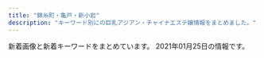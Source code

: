 ```yaml
---
title: "錦糸町・亀戸・新小岩"
description: "キーワード別にの巨乳アジアン・チャイナエステ嬢情報をまとめました。"
---
```


新着画像と新着キーワードをまとめています。
2021年01月25日の情報です。

<DmmAffiliateIns />
<KeywordTable
  shops={
    [
    {
        "name": "\u306a\u306a",
        "url": "http://nanaesute.pw/",
        "img_links": [
            "http://nanaesute.pw/images/side3.png",
            "http://nanaesute.pw/images/top_bn2.jpg",
            "http://nanaesute.pw/images/flash1.jpg",
            "http://nanaesute.pw/images/top.png",
            "http://nanaesute.pw/images/g1.jpg",
            "http://nanaesute.pw/images/g3.jpg",
            "http://nanaesute.pw/images/flash.jpg",
            "http://nanaesute.pw/images/top_bn1.jpg"
        ],
        "station": "JR\u9326\u7cf8\u753a\u99c5",
        "keywords": {
            "C": 7
        }
    },
    {
        "station": "JR\u65b0\u5c0f\u5ca9\u99c5\u5357\u53e3",
        "url": "https://piano.sweet-relaxation.com/",
        "keywords": {},
        "name": "Piano",
        "img_links": [
            "https://piano.sweet-relaxation.com/img/cast/aye-01.jpg",
            "https://piano.sweet-relaxation.com/img/cast/nico-03.jpg",
            "https://piano.sweet-relaxation.com/img/cast/miky-02.jpg",
            "https://piano.sweet-relaxation.com/img/slick/sl-2.jpg",
            "https://piano.sweet-relaxation.com/img/slick/sl-1.jpg",
            "https://piano.sweet-relaxation.com/img/cast/nana-02.jpg",
            "https://piano.sweet-relaxation.com/img/slick/sl-6.jpg",
            "https://piano.sweet-relaxation.com/img/cast/coco-01.jpg",
            "https://piano.sweet-relaxation.com/img/cast/ai-02.jpg",
            "https://piano.sweet-relaxation.com/img/slick/sl-5.jpg",
            "https://piano.sweet-relaxation.com/img/cast/nana-04.jpg",
            "https://piano.sweet-relaxation.com/img/cast/aki-04.jpg",
            "https://piano.sweet-relaxation.com/img/cast/ebi-04.jpg",
            "https://piano.sweet-relaxation.com/img/cast/coco-03.jpg",
            "https://piano.sweet-relaxation.com/img/cast/nana-03.jpg",
            "https://piano.sweet-relaxation.com/img/cast/lili-04.jpg",
            "https://piano.sweet-relaxation.com/img/cast/ai-03.jpg",
            "https://piano.sweet-relaxation.com/img/cast/aini-01.jpg",
            "https://piano.sweet-relaxation.com/img/cast/coco-04.jpg",
            "https://piano.sweet-relaxation.com/img/cast/luna-01.jpg",
            "https://piano.sweet-relaxation.com/img/cast/miya-02.jpg",
            "https://piano.sweet-relaxation.com/img/cast/aye-03.jpg",
            "https://piano.sweet-relaxation.com/img/cast/miky-04.jpg",
            "https://piano.sweet-relaxation.com/img/cast/aki-02.jpg",
            "https://piano.sweet-relaxation.com/img/cast/aye-04.jpg",
            "https://piano.sweet-relaxation.com/img/cast/miky-01.jpg",
            "https://piano.sweet-relaxation.com/img/cast/coco-02.jpg",
            "https://piano.sweet-relaxation.com/img/cast/aini-03.jpg",
            "https://piano.sweet-relaxation.com/img/cast/luna-02.jpg",
            "https://piano.sweet-relaxation.com/img/interior/int-02.jpg",
            "https://piano.sweet-relaxation.com/img/cast/aini-02.jpg",
            "https://piano.sweet-relaxation.com/img/cast/aini-04.jpg",
            "https://piano.sweet-relaxation.com/img/cast/aki-03.jpg",
            "https://piano.sweet-relaxation.com/img/interior/int-01.jpg",
            "https://piano.sweet-relaxation.com/img/cast/lili-03.jpg",
            "https://piano.sweet-relaxation.com/img/slick/sl-3.jpg",
            "https://piano.sweet-relaxation.com/img/cast/miya-04.jpg",
            "https://piano.sweet-relaxation.com/img/cast/nico-02.jpg",
            "https://piano.sweet-relaxation.com/img/cast/ai-04.jpg",
            "https://piano.sweet-relaxation.com/img/cast/ebi-02.jpg",
            "https://piano.sweet-relaxation.com/img/cast/lili-01.jpg",
            "https://piano.sweet-relaxation.com/img/cast/miya-03.jpg",
            "https://piano.sweet-relaxation.com/img/cast/miya-01.jpg",
            "https://piano.sweet-relaxation.com/img/cast/ai-01.jpg",
            "https://piano.sweet-relaxation.com/img/cast/miky-03.jpg",
            "https://piano.sweet-relaxation.com/img/cast/nana-01.jpg",
            "https://piano.sweet-relaxation.com/img/cast/ebi-03.jpg",
            "https://piano.sweet-relaxation.com/img/cast/luna-04.jpg",
            "https://piano.sweet-relaxation.com/img/cast/luna-03.jpg",
            "https://piano.sweet-relaxation.com/img/cast/nico-01.jpg",
            "https://piano.sweet-relaxation.com/img/cast/aki-01.jpg",
            "https://piano.sweet-relaxation.com/img/cast/nico-04.jpg",
            "https://piano.sweet-relaxation.com/img/cast/lili-02.jpg",
            "https://piano.sweet-relaxation.com/img/interior/int-04.jpg",
            "https://piano.sweet-relaxation.com/img/cast/aye-02.jpg",
            "https://piano.sweet-relaxation.com/img/slick/sl-4.jpg",
            "https://piano.sweet-relaxation.com/img/cast/ebi-01.jpg",
            "https://piano.sweet-relaxation.com/img/interior/int-03.jpg",
            "https://piano.sweet-relaxation.com/img/slick/sl-7.jpg"
        ]
    },
    {
        "keywords": {},
        "station": "JR\u65b0\u5c0f\u5ca9\u99c5\u5357\u53e3",
        "url": "http://el-grande.asia/",
        "img_links": [
            "http://el-grande.asia/img/cast/baby-02.jpg",
            "http://el-grande.asia/img/cast/sara-05.jpg",
            "http://el-grande.asia/img/cast/aki-02.jpg",
            "http://el-grande.asia/img/cast/sara-06.jpg",
            "http://el-grande.asia/img/btn_cast.png",
            "http://el-grande.asia/img/cast/misa-04.jpg",
            "http://el-grande.asia/img/cast/lucy-01.jpg",
            "http://el-grande.asia/img/cast/mei-01.jpg",
            "http://el-grande.asia/img/btn_twitter.png",
            "http://el-grande.asia/img/cast/mei-02.jpg",
            "http://el-grande.asia/img/cast/misa-01.jpg",
            "http://el-grande.asia/img/cast/lucy-02.jpg",
            "http://el-grande.asia/img/cast/aki-01.jpg",
            "http://el-grande.asia/img/cast/sara-08.jpg",
            "http://el-grande.asia/img/cast/aki-04.jpg",
            "http://el-grande.asia/img/cast/mei-03.jpg",
            "http://el-grande.asia/img/cast/ringo-02.jpg",
            "http://el-grande.asia/img/cast/rey-04.jpg",
            "http://el-grande.asia/img/cast/ringo-04.jpg",
            "http://el-grande.asia/img/btn_top.png",
            "http://el-grande.asia/img/cast/lucy-04.jpg",
            "http://el-grande.asia/img/cast/aki-03.jpg",
            "http://el-grande.asia/img/cast/hana-02.jpg",
            "http://el-grande.asia/img/cast/elisa-01.jpg",
            "http://el-grande.asia/img/cast/mai-04.jpg",
            "http://el-grande.asia/img/cast/elisa-03.jpg",
            "http://el-grande.asia/img/cast/mai-03.jpg",
            "http://el-grande.asia/img/dagger.png",
            "http://el-grande.asia/img/btn_interior.png",
            "http://el-grande.asia/img/cast/baby-01.jpg",
            "http://el-grande.asia/img/interior/shower-4.jpg",
            "http://el-grande.asia/img/cast/rey-01.jpg",
            "http://el-grande.asia/img/cast/haru-03.jpg",
            "http://el-grande.asia/img/cast/hana-04.jpg",
            "http://el-grande.asia/img/cast/lucy-03.jpg",
            "http://el-grande.asia/img/cast/baby-04.jpg",
            "http://el-grande.asia/img/cast/elisa-02.jpg",
            "http://el-grande.asia/img/cast/mei-04.jpg",
            "http://el-grande.asia/img/interior/corridor-1.jpg",
            "http://el-grande.asia/img/interior/lobby-1.jpg",
            "http://el-grande.asia/img/cast/baby-03.jpg",
            "http://el-grande.asia/img/cast/ringo-03.jpg",
            "http://el-grande.asia/img/cast/rey-02.jpg",
            "http://el-grande.asia/img/cast/mai-01.jpg",
            "http://el-grande.asia/img/cast/haru-02.jpg",
            "http://el-grande.asia/img/cast/ringo-01.jpg",
            "http://el-grande.asia/img/cast/haru-04.jpg",
            "http://el-grande.asia/img/cast/haru-01.jpg",
            "http://el-grande.asia/img/cast/hana-03.jpg",
            "http://el-grande.asia/img/cast/hana-01.jpg"
        ],
        "name": "\u30a8\u30eb\u30b0\u30e9\u30f3\u30c7-elgrande-"
    },
    {
        "keywords": {
            "82": 12,
            "\u4e73": 12,
            "\u5de8\u4e73": 12,
            "E": 12,
            "94": 12,
            "83": 12,
            "C": 41,
            "90": 24
        },
        "station": "\u897f\u5927\u5cf6\u99c5A1\u51fa\u53e3",
        "url": "http://hani-est.xyz/",
        "name": "\u871c\u82b1",
        "img_links": [
            "http://hani-est.xyz/images/a1.jpg",
            "http://hani-est.xyz/images/g2.jpg",
            "http://hani-est.xyz/images/g4.jpg",
            "http://hani-est.xyz/images/banna2.jpg",
            "http://hani-est.xyz/images/new1.jpg",
            "http://hani-est.xyz/images/zi-ao.png",
            "http://hani-est.xyz/images/zi-service.png",
            "http://hani-est.xyz/images/g5.jpg",
            "http://hani-est.xyz/images/banna.jpg",
            "http://hani-est.xyz/images/zi-newface.png",
            "http://hani-est.xyz/images/top.jpg",
            "http://hani-est.xyz/images/g6.jpg",
            "http://hani-est.xyz/images/zi-pri.png",
            "http://hani-est.xyz/images/banna1.jpg",
            "http://hani-est.xyz/images/g1.jpg",
            "http://hani-est.xyz/images/zi-staff.png"
        ]
    },
    {
        "keywords": {},
        "url": "http://iyasimori.jpest.net/",
        "img_links": [
            "http://iyasimori.jpest.net/uploads//sites/37/2021/01/news01.png",
            "http://iyasimori.jpest.net/uploads//sites/37/2021/01/g4.jpg",
            "http://iyasimori.jpest.net/uploads//sites/37/2021/01/g3-2.jpg",
            "http://iyasimori.jpest.net/uploads//sites/37/2021/01/r3-1.jpg",
            "http://iyasimori.jpest.net/uploads//sites/37/2021/01/g5-150x150.jpg",
            "http://iyasimori.jpest.net/uploads//sites/37/2021/01/news03.png",
            "http://iyasimori.jpest.net/uploads//sites/37/2021/01/bj_03.jpg",
            "http://iyasimori.jpest.net/uploads//sites/37/2021/01/g1-3-150x150.jpg",
            "http://iyasimori.jpest.net/uploads//sites/37/2021/01/g1-3.jpg",
            "http://iyasimori.jpest.net/uploads//sites/37/2021/01/r5.jpg",
            "http://iyasimori.jpest.net/uploads//sites/37/2021/01/r4-1.jpg",
            "http://iyasimori.jpest.net/uploads//sites/37/2021/01/g2-2.jpg",
            "http://iyasimori.jpest.net/uploads//sites/37/2021/01/a2.jpg",
            "http://iyasimori.jpest.net/uploads//sites/37/2021/01/tite-staff.jpg",
            "http://iyasimori.jpest.net/uploads//sites/37/2021/01/g2-2-150x150.jpg",
            "http://iyasimori.jpest.net/uploads//sites/37/2021/01/a.jpg",
            "http://iyasimori.jpest.net/uploads//sites/37/2021/01/g5.jpg",
            "http://iyasimori.jpest.net/uploads//sites/37/2021/01/g3-2-150x150.jpg",
            "http://iyasimori.jpest.net/uploads//sites/37/2021/01/top.jpg",
            "http://iyasimori.jpest.net/uploads//sites/37/2021/01/r6.jpg",
            "http://iyasimori.jpest.net/uploads//sites/37/2021/01/g4-150x150.jpg",
            "http://iyasimori.jpest.net/uploads//sites/37/2021/01/mobile.png"
        ],
        "station": "\u9752\u7825\u99c5",
        "name": "\u7652\u3057\u306e\u68ee"
    },
    {
        "url": "http://k-akasuri.xyz/",
        "name": "\u97d3\u56fd\u30a2\u30ab\u30b9\u30ea",
        "img_links": [
            "http://k-akasuri.xyz/images/index_06.jpg",
            "http://k-akasuri.xyz/images/rec_10.jpg",
            "http://k-akasuri.xyz/images/index_05.jpg",
            "http://k-akasuri.xyz/images/acc_11.jpg",
            "http://k-akasuri.xyz/images/sys_10.jpg",
            "http://k-akasuri.xyz/images/index_08.jpg",
            "http://k-akasuri.xyz/images/index_04.jpg",
            "http://k-akasuri.xyz/images/index_03.jpg",
            "http://k-akasuri.xyz/images/acc_10.jpg",
            "http://k-akasuri.xyz/girl/01.jpg",
            "http://k-akasuri.xyz/images/index_02.jpg",
            "http://k-akasuri.xyz/images/nei_13.jpg",
            "http://k-akasuri.xyz/girl/04.jpg",
            "http://k-akasuri.xyz/images/index_09.jpg",
            "http://k-akasuri.xyz/images/index_01.jpg",
            "http://k-akasuri.xyz/girl/03.jpg",
            "http://k-akasuri.xyz/girl/00.jpg",
            "http://k-akasuri.xyz/images/line.jpg",
            "http://k-akasuri.xyz/images/info_10.jpg",
            "http://k-akasuri.xyz/images/sys.jpg",
            "http://k-akasuri.xyz/images/index_13.jpg",
            "http://k-akasuri.xyz/images/index_07.jpg",
            "http://k-akasuri.xyz/images/rec.jpg",
            "http://k-akasuri.xyz/images/staff_10.jpg",
            "http://k-akasuri.xyz/girl/02.jpg"
        ],
        "keywords": {
            "89": 1,
            "D": 3,
            "C": 1,
            "87": 1,
            "88": 2
        },
        "station": "JR\u4e80\u6238\u99c5\u5317\u53e3"
    },
    {
        "img_links": [
            "http://k-yorocobi.com/staff/s-rina.jpg",
            "http://k-yorocobi.com/staff/s-emi.jpg",
            "http://k-yorocobi.com/images/bar-news.png",
            "http://k-yorocobi.com/staff/s-tika.jpg",
            "http://k-yorocobi.com/images/b-movie.png",
            "http://k-yorocobi.com/staff/s-yuyu.jpg",
            "http://k-yorocobi.com/images/bar-pickup.png",
            "http://k-yorocobi.com/images/b-awaawa.png",
            "http://k-yorocobi.com/images/bar-interior.png",
            "http://k-yorocobi.com/images/footer.png",
            "http://k-yorocobi.com/images/bill.jpg",
            "http://k-yorocobi.com/images/bar-staff.png",
            "http://k-yorocobi.com/pic/pic1.jpg",
            "http://k-yorocobi.com/pic/pic4.jpg",
            "http://k-yorocobi.com/pic/pic3.jpg",
            "http://k-yorocobi.com/images/b-mobile.png",
            "http://k-yorocobi.com/images/c-staff.png",
            "http://k-yorocobi.com/pic/pic2.jpg",
            "http://k-yorocobi.com/images/bar-cam.png",
            "http://k-yorocobi.com/images/c-interior.png",
            "http://k-yorocobi.com/images/b-tel.png",
            "http://k-yorocobi.com/images/c-top.png"
        ],
        "url": "http://k-yorocobi.com/",
        "station": "JR\u9326\u7cf8\u753a\u99c5\u5317\u53e3",
        "keywords": {},
        "name": "\u3088\u308d\u3053\u3073"
    },
    {
        "station": "\u9752\u7825\u99c5A2\u51fa\u53e3",
        "name": "\u79cb",
        "url": "http://shizuku2009.com/",
        "keywords": {},
        "img_links": [
            "http://shizuku2009.com/staff/5/1.jpg",
            "http://shizuku2009.com/images/index_09.jpg",
            "http://shizuku2009.com/images/index_02.jpg",
            "http://shizuku2009.com/images/index_08.jpg",
            "http://shizuku2009.com/images/index_14.jpg",
            "http://shizuku2009.com/images/staff_15.jpg",
            "http://shizuku2009.com/images/service_13.jpg",
            "http://shizuku2009.com/images/index_19.jpg",
            "http://shizuku2009.com/staff/4/1.jpg",
            "http://shizuku2009.com/images/index_05.jpg",
            "http://shizuku2009.com/images/index_13.jpg",
            "http://shizuku2009.com/staff/3/1.jpg",
            "http://shizuku2009.com/images/index_06.jpg",
            "http://shizuku2009.com/images/index_15.jpg",
            "http://shizuku2009.com/images/index_20.jpg",
            "http://shizuku2009.com/staff/2/1.jpg",
            "http://shizuku2009.com/images/index_17.jpg",
            "http://shizuku2009.com/images/index_10.jpg",
            "http://shizuku2009.com/images/index_07.jpg",
            "http://shizuku2009.com/staff/6/1.jpg",
            "http://shizuku2009.com/images/index_04.jpg",
            "http://shizuku2009.com/images/staff_12.jpg",
            "http://shizuku2009.com/staff/1/1.jpg"
        ]
    },
    {
        "keywords": {
            "C": 12,
            "D": 4,
            "89": 6,
            "H": 2,
            "86": 2,
            "84": 2,
            "85": 4,
            "98": 2
        },
        "url": "http://www.o-miyabi.com/",
        "name": "\u96c5\u82b3",
        "station": "JR\u65b0\u5c0f\u5ca9\u99c5\u5357\u53e3",
        "img_links": [
            "http://www.o-miyabi.com/s/images/slider/2.jpg",
            "http://www.o-miyabi.com/images/index_14.jpg",
            "http://www.o-miyabi.com/images/upload/thumb/db15ea2226867103.jpg",
            "http://www.o-miyabi.com/images/upload/thumb/04d21d82d11bc049.jpg",
            "http://www.o-miyabi.com/images/upload/thumb/57af63e7ff71466b.jpg",
            "http://www.o-miyabi.com/s/image/nav_hotel.png",
            "http://www.o-miyabi.com/images/info.jpg",
            "http://www.o-miyabi.com/s/uploads/04.jpg",
            "http://www.o-miyabi.com/s/images/service_01.png",
            "http://www.o-miyabi.com/images/index_18.jpg",
            "http://www.o-miyabi.com/images/index_10.jpg",
            "http://www.o-miyabi.com/s/images/slider/3.jpg",
            "http://www.o-miyabi.com/images/upload/thumb/1a8371be7358f1df.jpg",
            "http://www.o-miyabi.com/images/info_09.jpg",
            "http://www.o-miyabi.com/s/images/t3.jpg",
            "http://www.o-miyabi.com/s/uploads/08.jpg",
            "http://www.o-miyabi.com/images/upload/thumb/51d074f8f9cdb905.jpg",
            "http://www.o-miyabi.com/s/images/okubokomachi.jpg",
            "http://www.o-miyabi.com/images/index_06.jpg",
            "http://www.o-miyabi.com/s/image/nav_manga.png",
            "http://www.o-miyabi.com/s/images/iphone.png",
            "http://www.o-miyabi.com/images/upload/thumb/301c9a35b11a384f.jpg",
            "http://www.o-miyabi.com/images/index_13.jpg",
            "http://www.o-miyabi.com/images/index_07.jpg",
            "http://www.o-miyabi.com/images/index_02.jpg",
            "http://www.o-miyabi.com/images/index_09.jpg",
            "http://www.o-miyabi.com/images/staff_09.jpg",
            "http://www.o-miyabi.com/images/upload/thumb/e12bb065f2380463.jpg",
            "http://www.o-miyabi.com/images/upload/thumb/0981f77ac0a1e07f.jpg",
            "http://www.o-miyabi.com/s/images/tel.png",
            "http://www.o-miyabi.com/s/image/nav_top.png",
            "http://www.o-miyabi.com/images/rec_09.jpg",
            "http://www.o-miyabi.com/images/upload/thumb/928147996b3538a2.jpg",
            "http://www.o-miyabi.com/s/images/slider/next.png",
            "http://www.o-miyabi.com/images/upload/thumb/72ffa1fb925d394b.jpg",
            "http://www.o-miyabi.com/images/movie_09.jpg",
            "http://www.o-miyabi.com/s/uploads/03.jpg",
            "http://www.o-miyabi.com/s/images/pc.png",
            "http://www.o-miyabi.com/images/index_01.jpg",
            "http://www.o-miyabi.com/images/index_05.jpg",
            "http://www.o-miyabi.com/images/index_03.jpg",
            "http://www.o-miyabi.com/s/images/slider/1.jpg",
            "http://www.o-miyabi.com/s/uploads/07.jpg",
            "http://www.o-miyabi.com/s/uploads/06.jpg",
            "http://www.o-miyabi.com/s/images/service_07.png",
            "http://www.o-miyabi.com/s/images/t2.jpg",
            "http://www.o-miyabi.com/s/uploads/01.jpg",
            "http://www.o-miyabi.com/images/upload/thumb/0dc07af1006255fa.jpg",
            "http://www.o-miyabi.com/images/rec.jpg",
            "http://www.o-miyabi.com/images/index_16.jpg",
            "http://www.o-miyabi.com/s/images/top_2.jpg",
            "http://www.o-miyabi.com/images/upload/thumb/6fceb6aef71115ac.jpg",
            "http://www.o-miyabi.com/s/images/slider/prev.png",
            "http://www.o-miyabi.com/images/index_04.jpg",
            "http://www.o-miyabi.com/s/images/service_03.png",
            "http://www.o-miyabi.com/images/index_19.jpg",
            "http://www.o-miyabi.com/girl/01.jpg",
            "http://www.o-miyabi.com/s/image/nav_sys.png",
            "http://www.o-miyabi.com/s/uploads/02.jpg",
            "http://www.o-miyabi.com/images/upload/thumb/6d7987cae648e809.jpg",
            "http://www.o-miyabi.com/images/info_02.jpg",
            "http://www.o-miyabi.com/s/image/nav_cast.png",
            "http://www.o-miyabi.com/images/upload/thumb/7713de024ddc43e7.jpg",
            "http://www.o-miyabi.com/s/image/nav_topics.png",
            "http://www.o-miyabi.com/s/images/t1.jpg"
        ]
    },
    {
        "img_links": [
            "http://dccompanyqoo10.cafe24.com/tiffany/images/common/header.png",
            "http://dccompanyqoo10.cafe24.com/tiffany/images/store/store.png",
            "http://dccompanyqoo10.cafe24.com/tiffany/images/top/store_bg.png"
        ],
        "url": "http://cherry-esthe.com/",
        "keywords": {},
        "station": "JR\u9326\u7cf8\u753a\u99c5\u5357\u53e3",
        "name": "Cherry"
    },
    {
        "img_links": [
            "http://www.es-raku.link/images/sys1.jpg",
            "http://www.es-raku.link/img/mai1.jpg",
            "http://www.es-raku.link/images/mobile.jpg",
            "http://www.es-raku.link/images/menu/interior.png",
            "http://www.es-raku.link/images/1.jpg",
            "http://www.es-raku.link/images/9.jpg",
            "http://www.es-raku.link/images/line.png",
            "http://www.es-raku.link/staff/yuki.jpg",
            "http://www.es-raku.link/images/8.jpg",
            "http://www.es-raku.link/staff/kaori.jpg",
            "http://www.es-raku.link/images/2.jpg",
            "http://www.es-raku.link/images/rtel.jpg",
            "http://www.es-raku.link/img/ruru1.jpg",
            "http://www.es-raku.link/staff/ayaka.jpg",
            "http://www.es-raku.link/images/tel.jpg",
            "http://www.es-raku.link/images/head.png",
            "http://www.es-raku.link/staff/riri.jpg",
            "http://www.es-raku.link/img/lucky1.jpg",
            "http://www.es-raku.link/images/r1.jpg",
            "http://www.es-raku.link/images/6.jpg",
            "http://www.es-raku.link/staff/mai.jpg",
            "http://www.es-raku.link/images/menu/staff.png",
            "http://www.es-raku.link/images/news.jpg",
            "http://www.es-raku.link/images/int1.png",
            "http://www.es-raku.link/img/kaori1.jpg",
            "http://www.es-raku.link/img/yuki1.jpg",
            "http://www.es-raku.link/images/3.jpg",
            "http://www.es-raku.link/staff/lucky.jpg",
            "http://www.es-raku.link/images/r2.jpg",
            "http://www.es-raku.link/images/staff_t.png",
            "http://www.es-raku.link/img/ayaka1.jpg",
            "http://www.es-raku.link/images/menu/top.png",
            "http://www.es-raku.link/img/riri1.jpg",
            "http://www.es-raku.link/staff/ruru.jpg",
            "http://www.es-raku.link/images/list.jpg",
            "http://www.es-raku.link/images/interior_t.png",
            "http://www.es-raku.link/images/7.jpg",
            "http://www.es-raku.link/images/int2.png"
        ],
        "name": "Lucky\uff5e\u30e9\u30c3\u30ad\u30fc\uff5e",
        "station": "JR\u9326\u7cf8\u753a\u99c5\u5357\u53e3",
        "keywords": {},
        "url": "http://www.es-raku.link/"
    },
    {
        "name": "\u5343\u693f",
        "url": "http://sentsubaki.asia/",
        "img_links": [
            "http://sentsubaki.asia/img/cast/aya-03.jpg",
            "http://sentsubaki.asia/img/cast/you-01.jpg",
            "http://sentsubaki.asia/img/btn_twitter.png",
            "http://sentsubaki.asia/img/head_tel.png",
            "http://sentsubaki.asia/img/cast/you-02.jpg",
            "http://sentsubaki.asia/img/cast/miki-04.jpg",
            "http://sentsubaki.asia/img/interior/lobby-1.jpg",
            "http://sentsubaki.asia/img/cast/nina-04.jpg",
            "http://sentsubaki.asia/img/btn_top.png",
            "http://sentsubaki.asia/img/coupon_special.png",
            "http://sentsubaki.asia/img/cast/miki-03.jpg",
            "http://sentsubaki.asia/img/interior/lobby-2.jpg",
            "http://sentsubaki.asia/img/cast/yumi-03.jpg",
            "http://sentsubaki.asia/img/cast/you-03.jpg",
            "http://sentsubaki.asia/img/cast/you-04.jpg",
            "http://sentsubaki.asia/img/cast/aya-01.jpg",
            "http://sentsubaki.asia/img/cast/yuyu-02.jpg",
            "http://sentsubaki.asia/img/cast/yuyu-01.jpg",
            "http://sentsubaki.asia/img/cast/nina-03.jpg",
            "http://sentsubaki.asia/img/cast/yumi-02.jpg",
            "http://sentsubaki.asia/img/cast/aya-04.jpg",
            "http://sentsubaki.asia/img/cast/miki-02.jpg",
            "http://sentsubaki.asia/img/cast/miki-01.jpg",
            "http://sentsubaki.asia/img/cast/yuyu-04.jpg",
            "http://sentsubaki.asia/img/head_time.png",
            "http://sentsubaki.asia/img/btn_cast.png",
            "http://sentsubaki.asia/img/cast/yumi-04.jpg",
            "http://sentsubaki.asia/img/btn_interior.png"
        ],
        "station": "JR\u4e80\u6238\u99c5\u6771\u53e3",
        "keywords": {}
    },
    {
        "station": "JR\u5c0f\u5ca9\u99c5\u5317\u53e3",
        "name": "Aria\uff5e\u30a2\u30ea\u30a2\uff5e",
        "keywords": {},
        "img_links": [
            "http://aria.tokyo-relaxtime.asia/img/cast/risa-03.jpg",
            "http://aria.tokyo-relaxtime.asia/img/cast/yaya-04.jpg",
            "http://aria.tokyo-relaxtime.asia/img/cast/aki-02.jpg",
            "http://aria.tokyo-relaxtime.asia/img/cast/rina-04.jpg",
            "http://aria.tokyo-relaxtime.asia/img/cast/apple-01.jpg",
            "http://aria.tokyo-relaxtime.asia/img/cast/coco-02.jpg",
            "http://aria.tokyo-relaxtime.asia/img/cast/nana-03.jpg",
            "http://aria.tokyo-relaxtime.asia/img/cast/yaya-01.jpg",
            "http://aria.tokyo-relaxtime.asia/img/cast/yaya-03.jpg",
            "http://aria.tokyo-relaxtime.asia/img/cast/aya-02.jpg",
            "http://aria.tokyo-relaxtime.asia/img/cast/risa-04.jpg",
            "http://aria.tokyo-relaxtime.asia/img/cast/miki-01.jpg",
            "http://aria.tokyo-relaxtime.asia/img/cast/yumi-04.jpg",
            "http://aria.tokyo-relaxtime.asia/img/cast/yuri-03.jpg",
            "http://aria.tokyo-relaxtime.asia/img/slick/st-3.jpg",
            "http://aria.tokyo-relaxtime.asia/img/cast/yuri-01.jpg",
            "http://aria.tokyo-relaxtime.asia/img/cast/risa-02.jpg",
            "http://aria.tokyo-relaxtime.asia/img/slick/st-4.jpg",
            "http://aria.tokyo-relaxtime.asia/img/cast/yumi-02.jpg",
            "http://aria.tokyo-relaxtime.asia/img/cast/aya-01.jpg",
            "http://aria.tokyo-relaxtime.asia/img/interior/corridor-1.jpg",
            "http://aria.tokyo-relaxtime.asia/img/interior/lobby-1.jpg",
            "http://aria.tokyo-relaxtime.asia/img/cast/nana-01.jpg",
            "http://aria.tokyo-relaxtime.asia/img/slick/st-2.jpg",
            "http://aria.tokyo-relaxtime.asia/img/slick/st-5.jpg",
            "http://aria.tokyo-relaxtime.asia/img/cast/yuri-04.jpg",
            "http://aria.tokyo-relaxtime.asia/img/cast/yumi-03.jpg",
            "http://aria.tokyo-relaxtime.asia/img/cast/yumi-01.jpg",
            "http://aria.tokyo-relaxtime.asia/img/cast/miki-03.jpg",
            "http://aria.tokyo-relaxtime.asia/img/cast/apple-03.jpg",
            "http://aria.tokyo-relaxtime.asia/img/cast/coco-01.jpg",
            "http://aria.tokyo-relaxtime.asia/img/cast/apple-04.jpg",
            "http://aria.tokyo-relaxtime.asia/img/cast/nana-02.jpg",
            "http://aria.tokyo-relaxtime.asia/img/cast/apple-02.jpg",
            "http://aria.tokyo-relaxtime.asia/img/cast/risa-01.jpg",
            "http://aria.tokyo-relaxtime.asia/img/slick/st-1.jpg",
            "http://aria.tokyo-relaxtime.asia/img/cast/yaya-02.jpg",
            "http://aria.tokyo-relaxtime.asia/img/cast/aki-04.jpg",
            "http://aria.tokyo-relaxtime.asia/img/cast/coco-03.jpg",
            "http://aria.tokyo-relaxtime.asia/img/cast/aya-04.jpg",
            "http://aria.tokyo-relaxtime.asia/img/cast/rina-03.jpg",
            "http://aria.tokyo-relaxtime.asia/img/cast/nana-04.jpg",
            "http://aria.tokyo-relaxtime.asia/img/cast/aki-03.jpg",
            "http://aria.tokyo-relaxtime.asia/img/cast/aya-03.jpg",
            "http://aria.tokyo-relaxtime.asia/img/cast/rina-02.jpg",
            "http://aria.tokyo-relaxtime.asia/img/cast/rina-01.jpg",
            "http://aria.tokyo-relaxtime.asia/img/cast/miki-02.jpg",
            "http://aria.tokyo-relaxtime.asia/img/cast/coco-04.jpg",
            "http://aria.tokyo-relaxtime.asia/img/cast/aki-01.jpg",
            "http://aria.tokyo-relaxtime.asia/img/cast/miki-04.jpg"
        ],
        "url": "http://aria.tokyo-relaxtime.asia/"
    },
    {
        "img_links": [
            "http://yousei.xyz/images/recuit.jpg",
            "http://yousei.xyz/images/g2.jpg",
            "http://yousei.xyz/images/g4.jpg",
            "http://yousei.xyz/images/r4.jpg",
            "http://yousei.xyz/images/top.png",
            "http://yousei.xyz/images/g5.jpg",
            "http://yousei.xyz/images/r3.jpg",
            "http://yousei.xyz/images/r2.jpg",
            "http://yousei.xyz/images/g6.jpg",
            "http://yousei.xyz/images/r1.jpg",
            "http://yousei.xyz/images/g1.jpg",
            "http://yousei.xyz/images/g3.jpg"
        ],
        "keywords": {},
        "name": "Remoon",
        "url": "http://yousei.xyz/",
        "station": "JR\u4e80\u6238\u99c5\u6771\u53e3"
    },
    {
        "station": "JR\u9326\u7cf8\u753a\u99c5\u5317\u53e3",
        "keywords": {
            "C": 7
        },
        "img_links": [
            "http://kinshicho-es.xyz/images/r2.jpg",
            "http://kinshicho-es.xyz/images/g3.jpg",
            "http://kinshicho-es.xyz/images/r4.jpg",
            "http://kinshicho-es.xyz/images/g0.jpg",
            "http://kinshicho-es.xyz/images/r1.jpg",
            "http://kinshicho-es.xyz/images/news-tit1.jpg",
            "http://kinshicho-es.xyz/images/top1.jpg",
            "http://kinshicho-es.xyz/images/g41.jpg",
            "http://kinshicho-es.xyz/images/r3.jpg",
            "http://kinshicho-es.xyz/images/b2.jpg",
            "http://kinshicho-es.xyz/images/g5.jpg",
            "http://kinshicho-es.xyz/images/g2.jpg",
            "http://kinshicho-es.xyz/images/b1.jpg",
            "http://kinshicho-es.xyz/images/left1_2_02.jpg",
            "http://kinshicho-es.xyz/images/top.jpg",
            "http://kinshicho-es.xyz/images/g51.jpg"
        ],
        "url": "http://kinshicho-es.xyz/",
        "name": "\u30b9\u30de\u30a4\u30eb"
    },
    {
        "name": "Mirage\uff5e\u30df\u30e9\u30fc\u30b8\u30e5\uff5e",
        "url": "http://mirage.sweet-relaxation.com/",
        "station": "JR\u4e80\u6238\u99c5\u6771\u53e3",
        "keywords": {},
        "img_links": [
            "http://mirage.sweet-relaxation.com/img/cast/yaya-02.jpg",
            "http://mirage.sweet-relaxation.com/img/cast/yaya-01.jpg",
            "http://mirage.sweet-relaxation.com/img/cast/olive-01.jpg",
            "http://mirage.sweet-relaxation.com/img/cast/ran-03.jpg",
            "http://mirage.sweet-relaxation.com/img/interior/corridor-1.jpg",
            "http://mirage.sweet-relaxation.com/img/cast/key-03.jpg",
            "http://mirage.sweet-relaxation.com/img/cast/miya-03.jpg",
            "http://mirage.sweet-relaxation.com/img/cast/yaya-03.jpg",
            "http://mirage.sweet-relaxation.com/img/cast/olive-03.jpg",
            "http://mirage.sweet-relaxation.com/img/cast/miya-02.jpg",
            "http://mirage.sweet-relaxation.com/img/cast/eri-03.jpg",
            "http://mirage.sweet-relaxation.com/img/cast/eri-02.jpg",
            "http://mirage.sweet-relaxation.com/img/cast/nina-01.jpg",
            "http://mirage.sweet-relaxation.com/img/cast/key-02.jpg",
            "http://mirage.sweet-relaxation.com/img/cast/nanar-01.jpg",
            "http://mirage.sweet-relaxation.com/img/cast/olive-02.jpg",
            "http://mirage.sweet-relaxation.com/img/cast/nanar-03.jpg",
            "http://mirage.sweet-relaxation.com/img/cast/eri-01.jpg",
            "http://mirage.sweet-relaxation.com/img/cast/yumi-03.jpg",
            "http://mirage.sweet-relaxation.com/img/cast/ran-02.jpg",
            "http://mirage.sweet-relaxation.com/img/cast/nina-02.jpg",
            "http://mirage.sweet-relaxation.com/img/cast/miya-01.jpg",
            "http://mirage.sweet-relaxation.com/img/cast/key-01.jpg",
            "http://mirage.sweet-relaxation.com/img/cast/yumi-02.jpg",
            "http://mirage.sweet-relaxation.com/img/cast/nanar-02.jpg",
            "http://mirage.sweet-relaxation.com/img/cast/nina-03.jpg",
            "http://mirage.sweet-relaxation.com/img/cast/yumi-01.jpg",
            "http://mirage.sweet-relaxation.com/img/cast/ran-01.jpg"
        ]
    },
    {
        "station": "\u4eac\u6210\u7acb\u77f3\u99c5\u5317\u53e3",
        "name": "\u5e78\u305b",
        "img_links": [
            "http://www.es-royal.click/images/main_top.jpg",
            "http://www.es-royal.click/images/ta.jpg",
            "http://www.es-royal.click/img/momo2.jpg",
            "http://www.es-royal.click/images/7.jpg",
            "http://www.es-royal.click/images/b3.jpg",
            "http://www.es-royal.click/img/aya1.jpg",
            "http://www.es-royal.click/images/8.jpg",
            "http://www.es-royal.click/img/ego1.jpg",
            "http://www.es-royal.click/images/b2.jpg",
            "http://www.es-royal.click/img/mimi1.jpg",
            "http://www.es-royal.click/images/sys1.png",
            "http://www.es-royal.click/img/emi1.jpg",
            "http://www.es-royal.click/img/nana1.jpg",
            "http://www.es-royal.click/images/6.jpg",
            "http://www.es-royal.click/images/news.png",
            "http://www.es-royal.click/images/b1.jpg",
            "http://www.es-royal.click/images/5.jpg",
            "http://www.es-royal.click/images/staff_t.jpg",
            "http://www.es-royal.click/images/4.jpg",
            "http://www.es-royal.click/images/int2.png",
            "http://www.es-royal.click/images/interior_t.jpg",
            "http://www.es-royal.click/img/momo1.jpg",
            "http://www.es-royal.click/images/mobile.jpg",
            "http://www.es-royal.click/images/main_footer.jpg",
            "http://www.es-royal.click/images/int1.png",
            "http://www.es-royal.click/images/head.jpg",
            "http://www.es-royal.click/images/1.jpg",
            "http://www.es-royal.click/images/s1.png"
        ],
        "keywords": {},
        "url": "http://www.es-royal.click/"
    },
    {
        "img_links": [
            "http://kameido.info/images/r1.jpg",
            "http://kameido.info/images/1.jpg",
            "http://kameido.info/images/new1.jpg",
            "http://kameido.info/images/mobile.png",
            "http://kameido.info/images/3.jpg",
            "http://kameido.info/images/6.jpg",
            "http://kameido.info/images/r3.jpg",
            "http://kameido.info/images/r2.jpg",
            "http://kameido.info/images/r4.jpg",
            "http://kameido.info/images/2.jpg",
            "http://kameido.info/images/5.jpg",
            "http://kameido.info/images/4.jpg",
            "http://kameido.info/images/g0.jpg",
            "http://kameido.info/images/top.jpg"
        ],
        "name": "\u604b\u4eba",
        "keywords": {
            "C": 15
        },
        "url": "http://kameido.info/",
        "station": "JR\u4e80\u6238\u99c5\u5317\u53e3"
    },
    {
        "img_links": [
            "http://biwert.xyz/templets/default/picture/news.jpg",
            "http://biwert.xyz/templets/default/picture/staff_t.jpg",
            "http://biwert.xyz/uploads/201003/1-2010031G415110.jpg",
            "http://biwert.xyz/uploads/180620/1-1P62010154K00.png",
            "http://biwert.xyz/images/1-1P621101232H4.png",
            "http://biwert.xyz/uploads/201007/1-20100G4464b26.jpg",
            "http://biwert.xyz/uploads/201003/1-2010031G35C32.jpg",
            "http://biwert.xyz/uploads/180620/1-1P62010193X63.jpg",
            "http://biwert.xyz/uploads/201109/1-201109141105216.jpg",
            "http://biwert.xyz/templets/default/picture/rec1.png",
            "http://biwert.xyz/uploads/201006/1-2010061A941445.jpg",
            "http://biwert.xyz/uploads/201003/1-2010031G432629.jpg",
            "http://biwert.xyz/templets/default/picture/head.jpg",
            "http://biwert.xyz/uploads/allimg/180620/1-1P6201013133b.jpg",
            "http://biwert.xyz/uploads/180620/1-1P620101629244.png",
            "http://biwert.xyz/templets/default/picture/interior_t.jpg",
            "http://biwert.xyz/uploads/allimg/180620/1-1P620101640O8.png",
            "http://biwert.xyz/uploads/201003/1-2010031G3421X.jpg",
            "http://biwert.xyz/uploads/201006/1-2010061F032C0.jpg"
        ],
        "station": "JR\u5c0f\u5ca9\u99c5\u5317\u53e3",
        "url": "http://biwert.xyz/",
        "name": "\u4e00\u6642",
        "keywords": {
            "E": 18,
            "G": 9
        }
    },
    {
        "url": "http://momiji.me-es.com/",
        "img_links": [
            "http://momiji.me-es.com/girl/012.jpg",
            "http://momiji.me-es.com/girl/013.jpg",
            "http://momiji.me-es.com/girl/01.jpg",
            "http://momiji.me-es.com/images/info.png",
            "http://momiji.me-es.com/images/02.jpg",
            "http://momiji.me-es.com/girl/03.jpg",
            "http://momiji.me-es.com/girl/015.jpg",
            "http://momiji.me-es.com/images/staff.png",
            "http://momiji.me-es.com/girl/011a.jpg",
            "http://momiji.me-es.com/girl/018.jpg",
            "http://momiji.me-es.com/images/index_01.jpg",
            "http://momiji.me-es.com/girl/016.jpg",
            "http://momiji.me-es.com/girl/05.jpg",
            "http://momiji.me-es.com/girl/06.jpg",
            "http://momiji.me-es.com/girl/02.jpg",
            "http://momiji.me-es.com/girl/016a.jpg",
            "http://momiji.me-es.com/girl/017.jpg",
            "http://momiji.me-es.com/girl/015a.jpg",
            "http://momiji.me-es.com/girl/07.jpg",
            "http://momiji.me-es.com/images/index_14.jpg",
            "http://momiji.me-es.com/girl/014.jpg",
            "http://momiji.me-es.com/girl/00.jpg",
            "http://momiji.me-es.com/images/index_06.jpg",
            "http://momiji.me-es.com/images/01.jpg",
            "http://momiji.me-es.com/girl/06a.jpg",
            "http://momiji.me-es.com/images/index_12.jpg",
            "http://momiji.me-es.com/images/index_08.jpg",
            "http://momiji.me-es.com/girl/010a.jpg",
            "http://momiji.me-es.com/girl/08a.jpg",
            "http://momiji.me-es.com/images/index_04.jpg",
            "http://momiji.me-es.com/images/index_05.jpg",
            "http://momiji.me-es.com/girl/08.jpg",
            "http://momiji.me-es.com/images/index_03.jpg",
            "http://momiji.me-es.com/images/index_07.jpg",
            "http://momiji.me-es.com/images/assecc.jpg",
            "http://momiji.me-es.com/images/index_13.jpg",
            "http://momiji.me-es.com/images/info.jpg",
            "http://momiji.me-es.com/girl/014a.jpg",
            "http://momiji.me-es.com/girl/011.jpg",
            "http://momiji.me-es.com/girl/05a.jpg",
            "http://momiji.me-es.com/girl/04.jpg",
            "http://momiji.me-es.com/girl/010.jpg",
            "http://momiji.me-es.com/girl/09.jpg",
            "http://momiji.me-es.com/images/index_09.jpg",
            "http://momiji.me-es.com/girl/07a.jpg"
        ],
        "station": "JR\u65b0\u5c0f\u5ca9\u99c5\u5317\u53e3",
        "name": "\u3082\u307f\u3058",
        "keywords": {
            "85": 4,
            "90": 2,
            "84": 2,
            "83": 2,
            "88": 6,
            "87": 6,
            "C": 4,
            "89": 8,
            "86": 6,
            "D": 10,
            "E": 8
        }
    },
    {
        "url": "http://y-rlx.net/",
        "keywords": {
            "95": 2,
            "86": 2,
            "90": 1,
            "92": 1,
            "87": 1,
            "89": 1,
            "85": 1
        },
        "img_links": [
            "http://y-rlx.net/images/index_11.jpg",
            "http://y-rlx.net/images/index_08.jpg",
            "http://y-rlx.net/images/index_14.png",
            "http://y-rlx.net/girl/010.jpg",
            "http://y-rlx.net/girl/00.jpg",
            "http://y-rlx.net/girl/07.jpg",
            "http://y-rlx.net/girl/03a.jpg",
            "http://y-rlx.net/images/acc_tit03.jpg",
            "http://y-rlx.net/images/acc_tit01.jpg",
            "http://y-rlx.net/images/index_19.png",
            "http://y-rlx.net/images/index_16.png",
            "http://y-rlx.net/girl/01.jpg",
            "http://y-rlx.net/images/rec_16.jpg",
            "http://y-rlx.net/images/staff_16.jpg",
            "http://y-rlx.net/girl/07a.jpg",
            "http://y-rlx.net/girl/010a.jpg",
            "http://y-rlx.net/images/index_13.jpg",
            "http://y-rlx.net/images/index_06.png",
            "http://y-rlx.net/images/rex_16.jpg",
            "http://y-rlx.net/images/info.png",
            "http://y-rlx.net/images/index_02.png",
            "http://y-rlx.net/images/index_07.png",
            "http://y-rlx.net/images/index_09.jpg",
            "http://y-rlx.net/images/sys.jpg",
            "http://y-rlx.net/images/acc_16.jpg",
            "http://y-rlx.net/images/01.png",
            "http://y-rlx.net/girl/09.jpg",
            "http://y-rlx.net/images/index_21.jpg",
            "http://y-rlx.net/girl/02.jpg",
            "http://y-rlx.net/images/sys_16.jpg",
            "http://y-rlx.net/girl/03.jpg",
            "http://y-rlx.net/images/index_12.jpg",
            "http://y-rlx.net/images/acc_tit.jpg",
            "http://y-rlx.net/girl/05a.jpg",
            "http://y-rlx.net/girl/08.jpg",
            "http://y-rlx.net/images/index_04.png",
            "http://y-rlx.net/images/02.png",
            "http://y-rlx.net/girl/09a.jpg",
            "http://y-rlx.net/images/index_23.jpg",
            "http://y-rlx.net/images/03.png",
            "http://y-rlx.net/girl/06.jpg",
            "http://y-rlx.net/images/rec.jpg",
            "http://y-rlx.net/images/line.jpg",
            "http://y-rlx.net/girl/05.jpg",
            "http://y-rlx.net/girl/p01.jpg",
            "http://y-rlx.net/images/index_10.jpg"
        ],
        "station": "JR\u65b0\u5c0f\u5ca9\u99c5\u5357\u53e3",
        "name": "\u7f8e\u697d"
    },
    {
        "img_links": [
            "https://kinshicho-mensesthe.net/staff2/mai-s1.jpg",
            "https://kinshicho-mensesthe.net/staff2/yumi-l1.jpg",
            "https://kinshicho-mensesthe.net/images/main1.jpg",
            "https://kinshicho-mensesthe.net/staff2/satomi-l1.jpg",
            "https://kinshicho-mensesthe.net/images/footer-l.png",
            "https://kinshicho-mensesthe.net/room/2-l.jpg",
            "https://kinshicho-mensesthe.net/room/6-l.jpg",
            "https://kinshicho-mensesthe.net/staff2/rika-l1.jpg",
            "https://kinshicho-mensesthe.net/staff2/sora-s1.jpg",
            "https://kinshicho-mensesthe.net/mens-esthe-massage/2020/02/06/satomi-s1.jpg",
            "https://kinshicho-mensesthe.net/room/6-s.jpg",
            "https://kinshicho-mensesthe.net/room/5-s.jpg",
            "https://kinshicho-mensesthe.net/staff2/sakura-s2.jpg",
            "https://kinshicho-mensesthe.net/room/esthe3.jpg",
            "https://kinshicho-mensesthe.net/images/main-sp.jpg",
            "https://kinshicho-mensesthe.net/room/1-s.jpg",
            "https://kinshicho-mensesthe.net/room/3-s.jpg",
            "https://kinshicho-mensesthe.net/staff2/sora-l1.jpg",
            "https://kinshicho-mensesthe.net/room/3-l.jpg",
            "https://kinshicho-mensesthe.net/room/1-l.jpg",
            "https://kinshicho-mensesthe.net/room/4-l.jpg",
            "https://kinshicho-mensesthe.net/mens-esthe-massage/2020/01/22/yuki-s1.jpg",
            "https://kinshicho-mensesthe.net/staff2/sera-s1.jpg",
            "https://kinshicho-mensesthe.net/staff2/haruka-s1.jpg",
            "https://kinshicho-mensesthe.net/staff2/yuki-s1.jpg",
            "https://kinshicho-mensesthe.net/images/header3.png",
            "https://kinshicho-mensesthe.net/staff2/yuki-l1.jpg",
            "https://kinshicho-mensesthe.net/button/home.png",
            "https://kinshicho-mensesthe.net/staff2/kokomi-l1.jpg",
            "https://kinshicho-mensesthe.net/images/qrcode.png",
            "https://kinshicho-mensesthe.net/staff2/sera-l1.jpg",
            "https://kinshicho-mensesthe.net/staff2/satomi-s1.jpg",
            "https://kinshicho-mensesthe.net/button/blog.png",
            "https://kinshicho-mensesthe.net/staff2/yumi-s1.jpg",
            "https://kinshicho-mensesthe.net/staff2/kiki-s1.jpg",
            "https://kinshicho-mensesthe.net/room/4-s.jpg",
            "https://kinshicho-mensesthe.net/images/footer-r.png",
            "https://kinshicho-mensesthe.net/staff2/rui-l1.jpg",
            "https://kinshicho-mensesthe.net/room/esthe2.jpg",
            "https://kinshicho-mensesthe.net/staff2/moe-s1.jpg",
            "https://kinshicho-mensesthe.net/images/clear.png",
            "https://kinshicho-mensesthe.net/staff2/mai-l1.jpg",
            "https://kinshicho-mensesthe.net/room/5-l.jpg",
            "https://kinshicho-mensesthe.net/room/2-s.jpg",
            "https://kinshicho-mensesthe.net/staff2/kokomi-s1.jpg",
            "https://kinshicho-mensesthe.net/staff2/saki-s1.jpg",
            "https://kinshicho-mensesthe.net/images/flower.png",
            "https://kinshicho-mensesthe.net/staff2/rui-s1.jpg",
            "https://kinshicho-mensesthe.net/mens-esthe-massage/2020/10/17/moe-s1.jpg",
            "https://kinshicho-mensesthe.net/staff2/kiki-l1.jpg",
            "https://kinshicho-mensesthe.net/staff2/yuka-s1.jpg",
            "https://kinshicho-mensesthe.net/button/staff.png",
            "https://kinshicho-mensesthe.net/staff2/saki-l1.jpg",
            "https://kinshicho-mensesthe.net/images/camp.png",
            "https://kinshicho-mensesthe.net/mens-esthe-massage/2020/02/06/sora-s1.jpg",
            "https://kinshicho-mensesthe.net/staff2/haruka-l1.jpg",
            "https://kinshicho-mensesthe.net/staff2/rika-s1.jpg",
            "https://kinshicho-mensesthe.net/staff2/sakura-l2.jpg",
            "https://kinshicho-mensesthe.net/room/esthe1.jpg"
        ],
        "station": "JR\u9326\u7cf8\u753a\u99c5\u5317\u53e3",
        "name": "KIRARA",
        "url": "https://kinshicho-mensesthe.net/",
        "keywords": {
            "88": 14,
            "87": 28,
            "C": 70,
            "D": 126,
            "85": 98,
            "E": 14,
            "83": 14,
            "86": 28,
            "92": 14,
            "89": 14
        }
    },
    {
        "name": "\u685c\u82b1",
        "img_links": [
            "http://yukinosakura.tyo.cm/images/room1.jpg",
            "http://yukinosakura.tyo.cm/images/room4.jpg",
            "http://yukinosakura.tyo.cm/images/s_staff.jpg",
            "http://yukinosakura.a2.webnavi.work/upload/sites/72/2020/04/2020040708052118.jpg",
            "http://yukinosakura.tyo.cm/images/room2.jpg",
            "http://yukinosakura.a2.webnavi.work/upload/sites/72/2020/04/2020040708052241.jpg",
            "http://yukinosakura.a2.webnavi.work/upload/sites/72/2020/04/2020040708052434.jpg",
            "http://yukinosakura.tyo.cm/images/room3.jpg",
            "http://yukinosakura.a2.webnavi.work/upload/sites/72/2020/04/2020040708052456.jpg",
            "http://yukinosakura.tyo.cm/images/s_news.jpg",
            "http://yukinosakura.tyo.cm/images/top.jpg",
            "http://yukinosakura.tyo.cm/images/mobile.jpg",
            "http://yukinosakura.a2.webnavi.work/upload/sites/72/2020/04/2020040708052353.jpg",
            "http://yukinosakura.tyo.cm/images/s_shedule.jpg"
        ],
        "url": "http://yukinosakura.tyo.cm/",
        "station": "JR\u4e80\u6238\u99c5\u5317\u53e3",
        "keywords": {
            "83": 6,
            "85": 12,
            "86": 12,
            "D": 24,
            "C": 18
        }
    },
    {
        "img_links": [
            "http://mosaic.heteml.jp/es-koibito.work/5.jpg",
            "http://es-koibito.work/_src/18546604/staff12.jpg",
            "http://es-koibito.work/_src/18546593/shift.jpg",
            "http://mosaic.heteml.jp/es-koibito.work/3.jpg",
            "http://es-koibito.work/_src/47079078/7251563932146_.pic_hd.jpg",
            "http://es-koibito.work/_src/37889089/wechatimg2746.jpg",
            "http://es-koibito.work/_src/47079079/7271563932147_.pic_hd.jpg",
            "http://es-koibito.work/_src/18546594/shift.jpg",
            "http://es-koibito.work/_src/18546567/sign.png",
            "http://es-koibito.work/_src/37018722/img20191113104249545960.jpg",
            "http://es-koibito.work/_src/18546559/sign.png",
            "http://es-koibito.work/_src/18546575/wechatimg2726.jpg",
            "http://es-koibito.work/_src/37016944/wechatimg2726.jpg",
            "http://es-koibito.work/_src/18546596/shift.jpg",
            "http://es-koibito.work/_src/18546585/sign.png",
            "http://es-koibito.work/_src/47079082/wechatimg62.jpg",
            "http://es-koibito.work/_src/37889091/wechatimg2727.jpg",
            "http://es-koibito.work/_src/18546595/shift.jpg",
            "http://es-koibito.work/_src/37017017/wechatimg2746.jpg",
            "http://es-koibito.work/_src/18546847/img20180614190233601852.jpg",
            "http://mosaic.heteml.jp/es-koibito.work/1.jpg",
            "http://es-koibito.work/_src/18546577/sign.png",
            "http://es-koibito.work/_src/47079080/7281563932147_.pic_hd.jpg",
            "http://es-koibito.work/_src/18546610/wechatimg5037.jpg",
            "http://es-koibito.work/_src/18546542/sign.png",
            "http://es-koibito.work/_src/18546607/wechatimg2727.jpg",
            "http://es-koibito.work/_src/18546543/sign.png",
            "http://es-koibito.work/_src/18546552/staff12.jpg",
            "http://mosaic.heteml.jp/es-koibito.work/4.jpg",
            "http://mosaic.heteml.jp/es-koibito.work/2.jpg",
            "http://es-koibito.work/_src/18546853/mobile.png",
            "http://es-koibito.work/_src/18546597/sign.png",
            "http://es-koibito.work/_src/47079081/7261563932146_.pic_hd.jpg"
        ],
        "name": "\u604b",
        "station": "JR\u9326\u7cf8\u753a\u99c5\u5357\u53e3",
        "keywords": {
            "C": 7,
            "89": 1,
            "85": 3,
            "86": 1
        },
        "url": "http://es-koibito.work/"
    },
    {
        "img_links": [
            "http://www.himawari-shinkoiwa.com/images/line.png",
            "http://www.himawari-shinkoiwa.com/img/ttl_info.png",
            "http://www.himawari-shinkoiwa.com/files/005.jpg",
            "http://www.himawari-shinkoiwa.com/img/ttl_move.png",
            "http://www.himawari-shinkoiwa.com/files/003-02.jpg",
            "http://www.himawari-shinkoiwa.com/files/003.jpg",
            "http://www.himawari-shinkoiwa.com/files/006.jpg",
            "http://www.himawari-shinkoiwa.com/files/002-02.jpg",
            "http://www.himawari-shinkoiwa.com/img/btn_blog.png",
            "http://www.himawari-shinkoiwa.com/images/slider/1.jpg",
            "http://www.himawari-shinkoiwa.com/files/005-02.jpg",
            "http://www.himawari-shinkoiwa.com/files/002.jpg",
            "http://www.himawari-shinkoiwa.com/img/goback.jpg",
            "http://www.himawari-shinkoiwa.com/images/slider/3.jpg",
            "http://www.himawari-shinkoiwa.com/images/slider/2.jpg",
            "http://www.himawari-shinkoiwa.com/img/ttl_news.png",
            "http://www.himawari-shinkoiwa.com/img/tel.png",
            "http://www.himawari-shinkoiwa.com/files/006-02.jpg",
            "http://www.himawari-shinkoiwa.com/img/btn_side_mobile.jpg",
            "http://www.himawari-shinkoiwa.com/img/move.jpg",
            "http://www.himawari-shinkoiwa.com/img/pickup.jpg"
        ],
        "station": "JR\u65b0\u5c0f\u5ca9\u99c5\u5357\u53e3",
        "url": "http://www.himawari-shinkoiwa.com/",
        "name": "\u3072\u307e\u308f\u308a",
        "keywords": {
            "C": 12,
            "D": 8,
            "87": 6,
            "86": 2
        }
    },
    {
        "name": "\u30de\u30ea\u30a2\u30d9\u30fc\u30e9",
        "keywords": {
            "E": 3,
            "\u30bb\u30af\u30b7\u30fc": 3
        },
        "station": "JR\u5c0f\u5ca9\u99c5\u5317\u53e3",
        "url": "http://mariabella.ies.fun/",
        "img_links": [
            "http://mariabella.ies.fun/images/info.jpg",
            "http://mariabella.ies.fun/images/r09.jpg",
            "http://mariabella.ies.fun/photos/sites/45/2018/06/2018062706422857.jpg",
            "http://mariabella.ies.fun/images/r04.jpg",
            "http://mariabella.ies.fun/images/ac3.jpg",
            "http://mariabella.ies.fun/images/top.png",
            "http://mariabella.ies.fun/photos/sites/45/2019/09/2019092717170772.jpeg",
            "http://mariabella.ies.fun/images/r07.jpg",
            "http://mariabella.ies.fun/images/pick.jpg",
            "http://mariabella.ies.fun/images/ac2.jpg",
            "http://mariabella.ies.fun/photos/sites/45/2020/01/2020012420100278.jpeg",
            "http://mariabella.ies.fun/images/r06.jpg",
            "http://mariabella.ies.fun/photos/sites/45/2019/09/2019091016323921.jpeg",
            "http://mariabella.ies.fun/images/r03.jpg",
            "http://mariabella.ies.fun/images/r05.jpg",
            "http://mariabella.ies.fun/images/ac1.jpg",
            "http://mariabella.ies.fun/images/mobile.jpg",
            "http://mariabella.ies.fun/images/s-recriut.jpg",
            "http://mariabella.ies.fun/images/r02.jpg",
            "http://mariabella.ies.fun/images/s-staff.jpg",
            "http://mariabella.ies.fun/images/r01.jpg",
            "http://mariabella.ies.fun/images/mobile1.jpg",
            "http://mariabella.ies.fun/images/news.jpg"
        ]
    },
    {
        "img_links": [
            "http://www.sh-yuki.work/uploads/191227/1-19122F94110460.jpg",
            "http://www.sh-yuki.work/uploads/200620/1-200620154311K4.jpg",
            "http://www.sh-yuki.work/images/s_staff.jpg",
            "http://www.sh-yuki.work/images/lanmu5.jpg",
            "http://www.sh-yuki.work/uploads/200218/1-20021Q359301Q.jpg",
            "http://www.sh-yuki.work/images/top.png",
            "http://www.sh-yuki.work/uploads/190105/1-1Z105143921224.jpg",
            "http://www.sh-yuki.work/uploads/190105/1-1Z1051440193X.jpg",
            "http://www.sh-yuki.work/uploads/200620/1-20062015425B54.jpg",
            "http://www.sh-yuki.work/uploads/201214/1-20121416231WV.jpg",
            "http://www.sh-yuki.work/images/nbj2.jpg",
            "http://www.sh-yuki.work/images/end.png",
            "http://www.sh-yuki.work/images/lanmu3.jpg",
            "http://www.sh-yuki.work/uploads/191227/1-19122F93911958.jpg",
            "http://www.sh-yuki.work/uploads/191006/1-191006105IM24.jpg",
            "http://www.sh-yuki.work/uploads/190110/1-1Z110093529363.png",
            "http://www.sh-yuki.work/images/s_news.jpg",
            "http://www.sh-yuki.work/uploads/201214/1-201214162100347.jpg",
            "http://www.sh-yuki.work/uploads/191021/1-19102116361I39.jpg",
            "http://www.sh-yuki.work/images/room1.jpg",
            "http://www.sh-yuki.work/uploads/190105/1-1Z105143940E6.jpg",
            "http://www.sh-yuki.work/uploads/200618/1-20061Q633094V.jpg",
            "http://www.sh-yuki.work/images/1.jpg",
            "http://www.sh-yuki.work/uploads/201215/1-201215145153M4.jpg",
            "http://www.sh-yuki.work/uploads/200713/1-200G3110344421.jpg",
            "http://www.sh-yuki.work/images/room3.jpg",
            "http://www.sh-yuki.work/uploads/191221/1-191221111A3123.jpg",
            "http://www.sh-yuki.work/uploads/191202/1-191202154021200.jpg",
            "http://www.sh-yuki.work/uploads/191028/1-19102Q03S5a4.jpg",
            "http://www.sh-yuki.work/uploads/190105/1-1Z105143R9539.jpg",
            "http://www.sh-yuki.work/images/room4.jpg",
            "http://www.sh-yuki.work/images/lanmu4.jpg",
            "http://www.sh-yuki.work/uploads/200713/1-200G3125135C2.jpg",
            "http://www.sh-yuki.work/uploads/200218/1-20021Q3591A57.jpg",
            "http://www.sh-yuki.work/images/lanmu2.jpg",
            "http://www.sh-yuki.work/images/room2.jpg",
            "http://www.sh-yuki.work/uploads/200110/1-20011013245Y49.jpg",
            "http://www.sh-yuki.work/uploads/201215/1-201215145200113.jpg",
            "http://www.sh-yuki.work/uploads/191006/1-191006105P61Z.jpg",
            "http://www.sh-yuki.work/uploads/191104/1-1911041I124915.jpg",
            "http://www.sh-yuki.work/uploads/200127/1-20012G02404310.jpg",
            "http://www.sh-yuki.work/images/mobile.jpg",
            "http://www.sh-yuki.work/uploads/200618/1-20061Q6342Y06.jpg"
        ],
        "station": "JR\u5c0f\u5ca9\u99c5\u5317\u53e3",
        "url": "http://www.sh-yuki.work/",
        "keywords": {
            "89": 2,
            "86": 13,
            "D": 16,
            "88": 1
        },
        "name": "\u3086\u304d"
    },
    {
        "station": "JR\u9326\u7cf8\u753a\u99c5\u5357\u53e3",
        "keywords": {
            "85": 4,
            "87": 4,
            "C": 2,
            "89": 4,
            "D": 8
        },
        "url": "http://www.awawa-es.info/",
        "img_links": [
            "http://www.awawa-es.info/img/i2.jpg",
            "http://www.awawa-es.info/img/images/sys_04.png",
            "http://www.awawa-es.info/img/hinfo.png",
            "http://www.awawa-es.info/img/h3.png",
            "http://www.awawa-es.info/photo/home/3281580956380.jpg",
            "http://www.awawa-es.info/img/hjob.png",
            "http://www.awawa-es.info/photo/202002/1580956374749618033.jpg",
            "http://www.awawa-es.info/p/3.jpg",
            "http://www.awawa-es.info/img/images/sys_03.png",
            "http://www.awawa-es.info/img/images/sys_02.png",
            "http://www.awawa-es.info/photo/201605/14635511391411412709.jpg",
            "http://www.awawa-es.info/photo/home/5241604645075.jpg",
            "http://www.awawa-es.info/img/acc.png",
            "http://www.awawa-es.info/img/h2.png",
            "http://www.awawa-es.info/img/h1.png",
            "http://www.awawa-es.info/p/cc.jpg",
            "http://www.awawa-es.info/p/1.jpg",
            "http://www.awawa-es.info/p/aa.jpg",
            "http://www.awawa-es.info/photo/201307/13741973921454741938.jpg",
            "http://www.awawa-es.info/img/tmp.jpg",
            "http://www.awawa-es.info/img/s1.jpg",
            "http://www.awawa-es.info/photo/202011/1604645058826879711.png",
            "http://www.awawa-es.info/img/i1.jpg",
            "http://www.awawa-es.info/p/bb.jpg",
            "http://www.awawa-es.info/img/images/sys_05.png",
            "http://www.awawa-es.info/photo/home/2391374197264.jpg",
            "http://www.awawa-es.info/img/return.png",
            "http://www.awawa-es.info/photo/202009/15998944321424280736.jpeg",
            "http://www.awawa-es.info/photo/201307/1374197215469380174.jpg",
            "http://www.awawa-es.info/img/hsys.png",
            "http://www.awawa-es.info/img/rm.jpg",
            "http://www.awawa-es.info/img/images/sys_06.png",
            "http://www.awawa-es.info/img/bottom.jpg",
            "http://www.awawa-es.info/img/hstaff.png",
            "http://www.awawa-es.info/img/s2.jpg",
            "http://www.awawa-es.info/p/4.jpg",
            "http://www.awawa-es.info/photo/home/7151463551145.jpg",
            "http://www.awawa-es.info/photo/202009/15998945321509738889.jpeg",
            "http://www.awawa-es.info/img/sd.png",
            "http://www.awawa-es.info/p/2.jpg",
            "http://www.awawa-es.info/photo/home/4051599894438.jpg",
            "http://www.awawa-es.info/img/images/sys_01.png",
            "http://www.awawa-es.info/photo/home/4241374197436.jpg"
        ],
        "name": "\u3042\u308f\u308f"
    },
    {
        "station": "\u68ee\u4e0b\u99c5A4\u53e3",
        "img_links": [
            "http://ipidiw.com/relaxnomori/images/rem.jpg",
            "http://ipidiw.com/relaxnomori/images/tp.png",
            "http://ipidiw.com/relaxnomori/user_data/00000019.jpg",
            "http://ipidiw.com/relaxnomori/images/news.jpg",
            "http://ipidiw.com/relaxnomori/images/staff_t.jpg",
            "http://ipidiw.com/relaxnomori/images/interior_t.jpg",
            "http://ipidiw.com/relaxnomori/images/interior.png",
            "http://ipidiw.com/relaxnomori/images/tt.jpg",
            "http://ipidiw.com/relaxnomori/user_data/00000017.jpg",
            "http://ipidiw.com/relaxnomori/user_data/00000018.jpg",
            "http://ipidiw.com/relaxnomori/images/mobile.jpg",
            "http://ipidiw.com/relaxnomori/user_data/00000020.jpg"
        ],
        "name": "\u30ea\u30e9\u30c3\u30af\u30b9\u306e\u68ee",
        "url": "http://ipidiw.com/relaxnomori/",
        "keywords": {
            "86": 1,
            "90": 2,
            "93": 1
        }
    },
    {
        "url": "https://iyashinoizumi.com/",
        "name": "\u7652\u3057\u306e\u6cc9",
        "station": "JR\u9326\u7cf8\u753a\u99c5\u5317\u53e3",
        "img_links": [
            "https://iyashinoizumi.com/wp-content/uploads/2019/06/2DD3549C-F937-441D-B0E3-E26520ACFABD-e1559410733851.jpeg",
            "https://iyashinoizumi.com/wp-content/uploads/2019/06/001.jpg",
            "https://iyashinoizumi.com/wp-content/uploads/9B89E764-B754-425D-A9AC-BB5566FA6AC4.jpeg",
            "https://iyashinoizumi.com/wp-content/uploads/rin.jpg",
            "https://iyashinoizumi.com/wp-content/uploads/9B89E764-B754-425D-A9AC-BB5566FA6AC4-270x300.jpeg",
            "https://iyashinoizumi.com/wp-content/uploads/5AA02D30-2C43-42C1-BE02-48E5A5C27E91.jpeg",
            "https://iyashinoizumi.com/wp-content/uploads/0731EF09-7405-4B36-8468-B17A307EB894-197x300.jpeg",
            "https://iyashinoizumi.com/wp-content/uploads/2019/06/5293C707-270F-4802-8168-1493DA07DDAE.jpeg",
            "https://iyashinoizumi.com/wp-content/uploads/7208DC4D-6E47-49CE-B1C0-3607E54E114B.jpeg",
            "https://iyashinoizumi.com/wp-content/uploads/0731EF09-7405-4B36-8468-B17A307EB894-e1579436226478.jpeg",
            "https://iyashinoizumi.com/wp-content/uploads/2019/06/50CD669B-0FFA-4734-B898-EB3D53E95C21.jpeg",
            "https://iyashinoizumi.com/wp-content/uploads/7208DC4D-6E47-49CE-B1C0-3607E54E114B-210x300.jpeg",
            "https://iyashinoizumi.com/wp-content/uploads/2019/06/opening-e1560089346906-1024x314.png",
            "https://iyashinoizumi.com/wp-content/uploads/2019/06/momoko1.jpg",
            "https://iyashinoizumi.com/wp-content/uploads/0731EF09-7405-4B36-8468-B17A307EB894.jpeg",
            "https://iyashinoizumi.com/wp-content/uploads/2019/06/43D6BE9C-43F6-45C2-95E5-E775CE725D67.jpeg",
            "https://iyashinoizumi.com/wp-content/uploads/5AA02D30-2C43-42C1-BE02-48E5A5C27E91-226x300.jpeg"
        ],
        "keywords": {
            "\u30bb\u30af\u30b7\u30fc": 2
        }
    },
    {
        "keywords": {
            "C": 7
        },
        "img_links": [
            "http://miyabi-aroma.xyz/images/3/2.jpg",
            "http://miyabi-aroma.xyz/images/staff/3/miya.jpg",
            "http://miyabi-aroma.xyz/images/staff/3/miya2.jpg",
            "http://miyabi-aroma.xyz/images/1801706901.jpg",
            "http://miyabi-aroma.xyz/images/index-rose_02.png",
            "http://miyabi-aroma.xyz/images/11.png",
            "http://miyabi-aroma.xyz/images/index-rose_13.png",
            "http://miyabi-aroma.xyz/images/shishu/se2.jpg",
            "http://miyabi-aroma.xyz/images/shishu/se1.jpg",
            "http://miyabi-aroma.xyz/images/staff/3/yaya1.jpg",
            "http://miyabi-aroma.xyz/images/nav/nav-sys.jpg",
            "http://miyabi-aroma.xyz/images/staff/3/ami2.jpg",
            "http://miyabi-aroma.xyz/images/staff/3/rina2.jpg",
            "http://miyabi-aroma.xyz/images/index-rose_04.png",
            "http://miyabi-aroma.xyz/images/index-rose_09.png",
            "http://miyabi-aroma.xyz/images/index-rose_07.png",
            "http://miyabi-aroma.xyz/images/3/1.jpg",
            "http://miyabi-aroma.xyz/images/staff/3/kiki2.jpg",
            "http://miyabi-aroma.xyz/images/staff/3/ami.jpg",
            "http://miyabi-aroma.xyz/images/staff/3/kiki.jpg",
            "http://miyabi-aroma.xyz/images/staff/3/yaya2.jpg",
            "http://miyabi-aroma.xyz/images/nav/nav-staff.jpg",
            "http://miyabi-aroma.xyz/images/nav/nav-job.jpg",
            "http://miyabi-aroma.xyz/images/staff/3/rina.jpg",
            "http://miyabi-aroma.xyz/images/staff/3/yami.jpg",
            "http://miyabi-aroma.xyz/images/nav/nav-info.jpg"
        ],
        "name": "\u685c",
        "url": "http://miyabi-aroma.xyz/",
        "station": "JR\u4e80\u6238\u99c5\u6771\u53e3"
    },
    {
        "img_links": [
            "http://www.hu-wa.work/staff/miho.jpg",
            "http://www.hu-wa.work/images/3.png",
            "http://www.hu-wa.work/images/sys.png",
            "http://www.hu-wa.work/staff/yuna.jpg",
            "http://www.hu-wa.work/images/5.png",
            "http://www.hu-wa.work/img/kaori1.jpg",
            "http://www.hu-wa.work/staff/kaori.jpg",
            "http://www.hu-wa.work/images/s1.png",
            "http://www.hu-wa.work/img/ayumi1.jpg",
            "http://www.hu-wa.work/images/6.png",
            "http://www.hu-wa.work/img/maya1.jpg",
            "http://www.hu-wa.work/img/yuna1.jpg",
            "http://www.hu-wa.work/images/tel.jpg",
            "http://www.hu-wa.work/images/int1.png",
            "http://www.hu-wa.work/images/4.png",
            "http://www.hu-wa.work/images/1.png",
            "http://www.hu-wa.work/images/head.jpg",
            "http://www.hu-wa.work/images/staff_t.jpg",
            "http://www.hu-wa.work/images/int2.png",
            "http://www.hu-wa.work/images/ta.jpg",
            "http://www.hu-wa.work/img/miki1.jpg",
            "http://www.hu-wa.work/images/interior_t.jpg",
            "http://www.hu-wa.work/staff/ayumi.jpg",
            "http://www.hu-wa.work/images/2.png",
            "http://www.hu-wa.work/images/news.png",
            "http://www.hu-wa.work/img/miho1.jpg",
            "http://www.hu-wa.work/staff/maya.jpg",
            "http://www.hu-wa.work/staff/miki.jpg"
        ],
        "station": "JR\u5c0f\u5ca9\u99c5\u5357\u53e3",
        "keywords": {},
        "url": "http://www.hu-wa.work/",
        "name": "Angel\u2019s Smile"
    },
    {
        "name": "\u30d1\u30bf\u30e4",
        "station": "JR\u5c0f\u5ca9\u99c5\u5357\u53e3",
        "img_links": [
            "https://chm.jp/domains1/thaipataya/myimg/imgcom36618_sp.png",
            "https://chm.jp/domains1/thaipataya/myimg/imgcom37714_sp.png",
            "https://chm.jp/domains1/thaipataya/myimg/imgcom36575_sp.jpg",
            "https://chm.jp/domains1/thaipataya/myimg/imgcom37727_sp.png",
            "https://chm.jp/domains1/thaipataya/myimg/imgcom37737_sp.png",
            "https://chm.jp/domains1/thaipataya/myimg/imgcom37665_sp.jpg",
            "https://chm.jp/domains1/thaipataya/myimg/imgcom37356_sp.jpg",
            "https://chm.jp/domains1/thaipataya/myimg/imgcom37662_sp.png",
            "http://chm.jp/img/linebutton_82x20.png",
            "https://chm.jp/domains1/thaipataya/myimg/imgcom36604_sp.jpg",
            "https://chm.jp/domains1/thaipataya/myimg/slideimg36561_sp.jpg",
            "https://chm.jp/domains1/thaipataya/myimg/imgcom37669_sp.jpg",
            "https://chm.jp/domains1/thaipataya/myimg/imgcom37666_sp.jpg",
            "https://chm.jp/domains1/thaipataya/myimg/imgcom37673_sp.jpg",
            "https://chm.jp/domains1/thaipataya/myimg/imgcom36635_sp.jpg",
            "https://chm.jp/domains1/thaipataya/myimg/imgcom37738_sp.png",
            "https://chm.jp/domains1/thaipataya/myimg/imgcom37359_sp.jpg",
            "https://chm.jp/domains1/thaipataya/myimg/imgcom36615_sp.png",
            "https://chm.jp/domains1/thaipataya/myimg/imgcom36603_sp.png",
            "https://chm.jp/domains1/thaipataya/myimg/imgcom37067_sp.jpg",
            "https://chm.jp/domains1/thaipataya/myimg/imgcom37740_sp.png",
            "https://chm.jp/domains1/thaipataya/myimg/imgcom37712_sp.png",
            "https://chm.jp/domains1/thaipataya/myimg/imgcom36616_sp.png",
            "https://chm.jp/domains1/thaipataya/myimg/imgcom37360_sp.jpg",
            "https://chm.jp/domains1/thaipataya/myimg/imgcom36648_sp.jpg",
            "https://chm.jp/domains1/thaipataya/myimg/imgcom36567_sp.jpg",
            "https://chm.jp/domains1/thaipataya/myimg/imgcom37177_sp.png",
            "https://chm.jp/domains1/thaipataya/myimg/imgcom36605_sp.jpg",
            "https://chm.jp/domains1/thaipataya/myimg/imgcom37172_sp.png",
            "https://chm.jp/domains1/thaipataya/myimg/imgcom37674_sp.png",
            "https://chm.jp/domains1/thaipataya/myimg/imgcom36613_sp.jpg",
            "https://chm.jp/domains1/thaipataya/myimg/imgcom37667_sp.png",
            "https://chm.jp/domains1/thaipataya/myimg/imgcom37724_sp.png",
            "https://chm.jp/domains1/thaipataya/myimg/imgcom37733_sp.png",
            "https://chm.jp/domains1/thaipataya/myimg/imgcom37661_sp.png",
            "https://chm.jp/domains1/thaipataya/myimg/imgcom37732_sp.png",
            "https://chm.jp/domains1/thaipataya/myimg/imgcom36576_sp.jpg",
            "https://chm.jp/domains1/thaipataya/myimg/imgcom37713_sp.png",
            "https://chm.jp/domains1/thaipataya/myimg/imgcom37736_sp.png",
            "https://chm.jp/domains1/thaipataya/myimg/imgcom37725_sp.png",
            "https://chm.jp/domains1/thaipataya/myimg/imgcom36566_sp.png",
            "https://chm.jp/domains1/thaipataya/myimg/imgcom37664_sp.png",
            "https://chm.jp/domains1/thaipataya/myimg/imgcom37658_sp.png",
            "https://chm.jp/domains1/thaipataya/myimg/imgcom37710_sp.jpg",
            "https://chm.jp/domains1/thaipataya/myimg/imgcom37657_sp.jpg",
            "https://chm.jp/domains1/thaipataya/myimg/imgcom37659_sp.png",
            "https://chm.jp/domains1/thaipataya/myimg/imgcom37671_sp.jpg",
            "https://chm.jp/domains1/thaipataya/myimg/slideimg36560_sp.jpg",
            "https://chm.jp/domains1/thaipataya/myimg/imgcom36634_sp.jpg",
            "https://chm.jp/domains1/thaipataya/myimg/imgcom36614_sp.jpg",
            "https://chm.jp/domains1/thaipataya/myimg/slideimg36562_sp.jpg",
            "https://chm.jp/domains1/thaipataya/myimg/imgcom37716_sp.png",
            "https://chm.jp/domains1/thaipataya/myimg/imgcom37728_sp.png",
            "https://chm.jp/domains1/thaipataya/myimg/imgcom37174_sp.png",
            "https://chm.jp/domains1/thaipataya/myimg/imgcom37663_sp.jpg",
            "https://chm.jp/domains1/thaipataya/myimg/imgcom37715_sp.png",
            "https://chm.jp/domains1/thaipataya/myimg/imgcom37656_sp.png",
            "https://chm.jp/domains1/thaipataya/myimg/imgcom37739_sp.png",
            "https://chm.jp/domains1/thaipataya/myimg/imgcom37730_sp.png",
            "https://chm.jp/sozai/0_4999/bn122_sp.png",
            "https://chm.jp/domains1/thaipataya/myimg/imgcom37711_sp.png",
            "https://chm.jp/domains1/thaipataya/myimg/imgcom37660_sp.png",
            "https://chm.jp/domains1/thaipataya/myimg/imgcom37729_sp.png",
            "https://chm.jp/domains1/thaipataya/myimg/imgcom36607_sp.jpg",
            "https://chm.jp/sozai/0_4999/bn112_sp.png",
            "https://chm.jp/domains1/thaipataya/myimg/imgcom37668_sp.png",
            "https://chm.jp/domains1/thaipataya/myimg/imgcom37672_sp.jpg",
            "https://chm.jp/domains1/thaipataya/myimg/imgcom36565_sp.jpg",
            "https://chm.jp/domains1/thaipataya/myimg/imgcom37362_sp.jpg",
            "https://chm.jp/domains1/thaipataya/myimg/imgcom37731_sp.png",
            "https://chm.jp/domains1/thaipataya/myimg/imgcom36649_sp.png",
            "https://chm.jp/domains1/thaipataya/myimg/imgcom36606_sp.jpg",
            "https://chm.jp/domains1/thaipataya/myimg/imgcom37361_sp.jpg",
            "https://chm.jp/domains1/thaipataya/myimg/imgcom37734_sp.png",
            "https://chm.jp/domains1/thaipataya/myimg/imgcom37355_sp.jpg"
        ],
        "url": "http://thaipataya.chm.jp/",
        "keywords": {
            "C": 13
        }
    }
]
}
/>
<DmmAffiliateScript />
